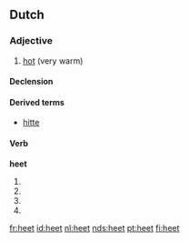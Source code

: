 ==Dutch==
===Adjective===
{{nl-adj|heter|heter}}

# [[hot]] (very warm)

====Declension====
{{nl-decl-adj|hete}}

====Derived terms====
* [[hitte]]

====Verb====
'''heet'''

# {{nl-verb-form|p=first|n=singular|t=present|heten}}
# {{nl-verb-form|p=second|n=singular|t=present|heten}}
# {{nl-verb-form|p=third|n=singular|t=present|heten}}
# {{nl-verb-form|m=imperative|heten}}

[[fr:heet]]
[[id:heet]]
[[nl:heet]]
[[nds:heet]]
[[pt:heet]]
[[fi:heet]]